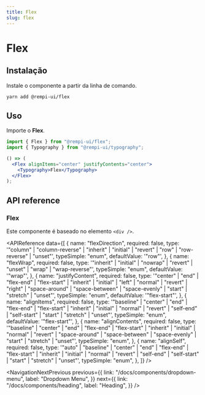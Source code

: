 ```yaml
---
title: Flex
slug: flex
---
```


# Flex

<Description text="Componente para criar layouts flexíveis." />

<SelectVersion />

<PreviewComponent name="flex" />

## Instalação

Instale o componente a partir da linha de comando.

```bash
yarn add @rempi-ui/flex
```

## Uso

Importe o <strong>Flex</strong>.

```jsx
import { Flex } from "@rempi-ui/flex";
import { Typography } from "@rempi-ui/typography";

() => (
  <Flex alignItems="center" justifyContents="center">
    <Typography>Flex</Typography>
  </Flex>
);
```

## API reference

### Flex

Este componente é baseado no elemento `<div />`.

<APIReference
  data={[
    {
      name: "flexDirection",
      required: false,
      type: '"column" | "column-reverse" | "inherit" | "initial" | "revert" | "row" | "row-reverse" | "unset"',
      typeSimple: "enum",
      defaultValue: '"row"',
    },
    {
      name: "flexWrap",
      required: false,
      type: '"inherit" | "initial" | "nowrap" | "revert" | "unset" | "wrap" | "wrap-reverse"',
      typeSimple: "enum",
      defaultValue: '"wrap"',
    },
    {
      name: "justifyContent",
      required: false,
      type: '"center" | "end" | "flex-end" | "flex-start" | "inherit" | "initial" | "left" | "normal" | "revert" | "right" | "space-around" | "space-between" | "space-evenly" | "start" | "stretch" | "unset"',
      typeSimple: "enum",
      defaultValue: '"flex-start"',
    },
    {
      name: "alignItems",
      required: false,
      type: '"baseline" | "center" | "end" | "flex-end" | "flex-start" | "inherit" | "initial" | "normal" | "revert" | "self-end" | "self-start" | "start" | "stretch" | "unset"',
      typeSimple: "enum",
      defaultValue: '"flex-start"',
    },
    {
      name: "alignContents",
      required: false,
      type: '"baseline" | "center" | "end" | "flex-end" | "flex-start" | "inherit" | "initial" | "normal" | "revert" | "space-around" | "space-between" | "space-evenly" | "start" | "stretch" | "unset"',
      typeSimple: "enum",
    },
    {
      name: "alignSelf",
      required: false,
      type: '"auto" | "baseline" | "center" | "end" | "flex-end" | "flex-start" | "inherit" | "initial" | "normal" | "revert" | "self-end" | "self-start" | "start" | "stretch" | "unset"',
      typeSimple: "enum",
    },
  ]}
/>

<NavigationNextPrevious
  previous={{
    link: "/docs/components/dropdown-menu",
    label: "Dropdown Menu",
  }}
  next={{
    link: "/docs/components/heading",
    label: "Heading",
  }}
/>

<EditThisPage url="components/pt-BR/flex/1.0.0.mdx" />